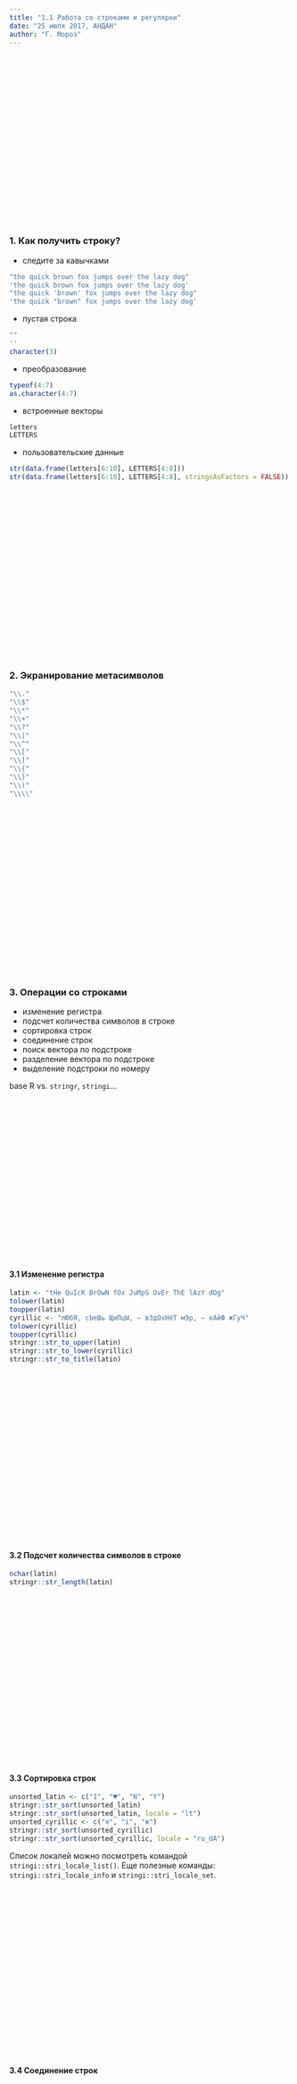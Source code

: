 ```yaml
---
title: "1.1 Работа со строками и регулярки"
date: "25 июля 2017, АНДАН"
author: "Г. Мороз"
---
```


<style>
.parallax {
    /* The image used */
    background-image: url("1_strings.jpg");

    /* Set a specific height */
    min-height: 300px; 

    /* Create the parallax scrolling effect */
    background-attachment: fixed;
    background-position: center;
    background-repeat: no-repeat;
    background-size: auto;
}
</style>

<div class="parallax"></div>

### 1. Как получить строку?

* следите за кавычками
```r
"the quick brown fox jumps over the lazy dog"
'the quick brown fox jumps over the lazy dog'
"the quick 'brown' fox jumps over the lazy dog"
'the quick "brown" fox jumps over the lazy dog'
```
* пустая строка
```r
""
''
character(3)
```
* преобразование
```r
typeof(4:7)
as.character(4:7)
```
* встроенные векторы
```r
letters
LETTERS
```
* пользовательские данные
```r
str(data.frame(letters[6:10], LETTERS[4:8]))
str(data.frame(letters[6:10], LETTERS[4:8], stringsAsFactors = FALSE))
```
<div class="parallax"></div>

### 2. Экранирование метасимволов
```r
"\\."
"\\$"
"\\*"
"\\+"
"\\?"
"\\|"
"\\^"
"\\["
"\\]"
"\\{"
"\\}"
"\\)"
"\\\\"
```
<div class="parallax"></div>

### 3. Операции со строками

* изменение регистра
* подсчет количества символов в строке
* сортировка строк
* соединение строк
* поиск вектора по подстроке
* разделение вектора по подстроке
* выделение подстроки по номеру

base R vs. `stringr`, `stringi`…
<div class="parallax"></div>

#### 3.1 Изменение регистра
```r
latin <- "tHe QuIcK BrOwN fOx JuMpS OvEr ThE lAzY dOg"
tolower(latin)
toupper(latin)
cyrillic <- "лЮбЯ, сЪеШь ЩиПцЫ, — вЗдОхНёТ мЭр, — кАйФ жГуЧ"
tolower(cyrillic)
toupper(cyrillic)
stringr::str_to_upper(latin)
stringr::str_to_lower(cyrillic)
stringr::str_to_title(latin)
```

<div class="parallax"></div>

#### 3.2 Подсчет количества символов в строке
```r
nchar(latin)
stringr::str_length(latin)
```

<div class="parallax"></div>

#### 3.3 Сортировка строк
```r
unsorted_latin <- c("I", "♥", "N", "Y")
stringr::str_sort(unsorted_latin)
stringr::str_sort(unsorted_latin, locale = "lt")
unsorted_cyrillic <- c("я", "i", "ж")
stringr::str_sort(unsorted_cyrillic)
stringr::str_sort(unsorted_cyrillic, locale = "ru_UA")
```
Список локалей можно посмотреть командой `stringi::stri_locale_list()`. Еще полезные команды: `stringi::stri_locale_info` и `stringi::stri_locale_set`.

<div class="parallax"></div>
#### 3.4 Соединение строк

<div class="parallax"></div>

#### 3.5 Поиск вектора по подстроке

<div class="parallax"></div>

#### 3.6 Разделение вектора по подстроке

<div class="parallax"></div>

#### 3.7 Выделение подстроки по номеру

<div class="parallax"></div>

### 4. Операции с векторами строк

<div class="parallax"></div>

### 5. Регулярные выражения

<div class="parallax"></div>

### 6. Задачи
#### 6.1 Искусственные данные по средней продолжительности сна
[В данных по продолжительности сна](https://goo.gl/dpCSV2) две переменных: код испытуемого и среднее время сна. Попробуйте сделать следующий график:
```r
library(tidyverse)
read.csv("https://goo.gl/dpCSV2") %>% 
  mutate(sex = gsub("[0-9]|_", "", code)) %>% 
  ggplot(aes(sleep_hours, fill = sex))+
  geom_density(alpha= 0.4)+
  theme_bw()+
  labs(title = "Зависимость времени сна от пола",
       subtitle = "искусственные данные",
       y = "плотность",
       x = "среднее время сна")

```

<div class="parallax"></div>

Данная картинка -- изображение из книжки Яна Экхольма "Тутта Карлссон, первая и единственная, Людвиг Четырнадцатый и другие"
<div class="parallax"></div>